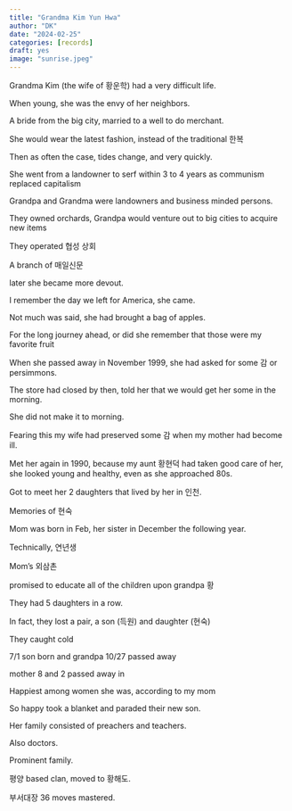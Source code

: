 ```yaml
---
title: "Grandma Kim Yun Hwa"
author: "DK"
date: "2024-02-25"
categories: [records]
draft: yes
image: "sunrise.jpeg"
---
```


Grandma Kim (the wife of 황운학) had a very difficult life.

When young, she was the envy of her neighbors.

A bride from the big city, married to a well to do merchant.

She would wear the latest fashion, instead of the traditional 한복

Then as often the case, tides change, and very quickly.

She went from a landowner to serf within 3 to 4 years as communism replaced capitalism

Grandpa and Grandma were landowners and business minded persons.

They owned orchards, Grandpa would venture out to big cities to acquire new items

They operated 협성 상회

A branch of 매일신문

later she became more devout.

I remember the day we left for America, she came.

Not much was said, she had brought a bag of apples.

For the long journey ahead, or did she remember that those were my favorite fruit

When she passed away in November 1999, she had asked for some 감 or persimmons.

The store had closed by then, told her that we would get her some in the morning.

She did not make it to morning.

Fearing this my wife had preserved some 감 when my mother had become ill.

Met her again in 1990, because my aunt 황현덕 had taken good care of her, she looked young and healthy, even as she approached 80s.

Got to meet her 2 daughters that lived by her in 인천.

Memories of 현숙

Mom was born in Feb, her sister in December the following year.

Technically, 연년생

Mom's 외삼촌

promised to educate all of the children upon grandpa 황

They had 5 daughters in a row.

In fact, they lost a pair, a son (득원) and daughter (현숙)

They caught cold

7/1 son born and grandpa 10/27 passed away

mother 8 and 2 passed away in

Happiest among women she was, according to my mom

So happy took a blanket and paraded their new son.

Her family consisted of preachers and teachers.

Also doctors.

Prominent family.

평양 based clan, moved to 황해도.

부서대장 36 moves mastered.
